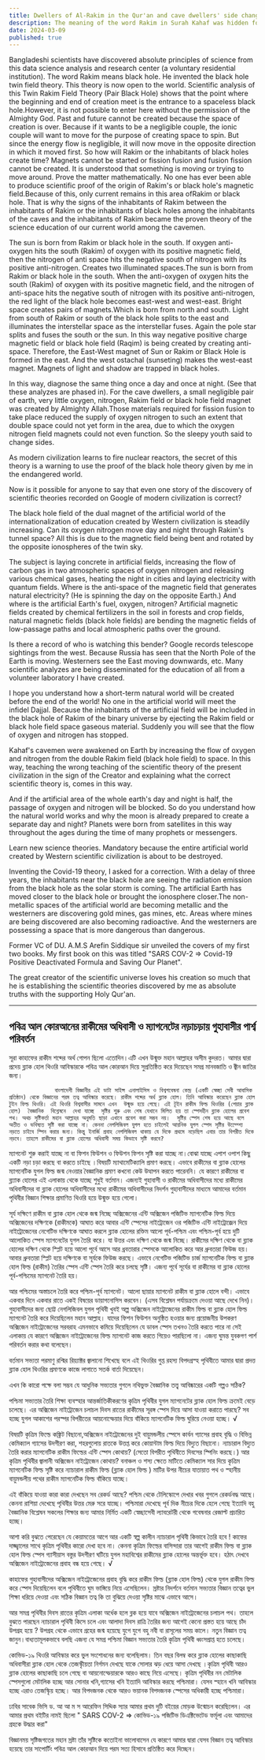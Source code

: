 ```yaml
---
title: Dwellers of Al-Rakim in the Qur'an and cave dwellers' side change from magnet movement
description: The meaning of the word Rakim in Surah Kahaf was hidden for a long time. It is now open to the infinite power of Almighty God. The discovery of the black hole theory paid by me has been established by the Holy Qur'an for the entire mankind and the jinn.
date: 2024-03-09
published: true
---
```


  Bangladeshi scientists have discovered absolute principles of science from this data science analysis and research center (a voluntary residential institution). The word Rakim means black hole. He invented the black hole twin field theory. This theory is now open to the world. Scientific analysis of this Twin Rakim Field Theory (Pair Black Hole) shows that the point where the beginning and end of creation meet is the entrance to a spaceless black hole.However, it is not possible to enter here without the permission of the Almighty God. Past and future cannot be created because the space of creation is over. Because if it wants to be a negligible couple, the ionic couple will want to move for the purpose of creating space to spin. But since the energy flow is negligible, it will now move in the opposite direction in which it moved first. So how will Rakim or the inhabitants of black holes create time?
Magnets cannot be started or fission fusion and fusion fission cannot be created. It is understood that something is moving or trying to move around. Prove the matter mathematically. No one has ever been able to produce scientific proof of the origin of Rakim's or black hole's magnetic field.Because of this, only current remains in this area of ​​Rakim or black hole. That is why the signs of the inhabitants of Rakim between the inhabitants of Rakim or the inhabitants of black holes among the inhabitants of the caves and the inhabitants of Rakim became the proven theory of the science education of our current world among the cavemen.

The sun is born from Rakim or black hole in the south. If oxygen anti-oxygen hits the south (Rakim) of oxygen with its positive magnetic field, then the nitrogen of anti space hits the negative south of nitrogen with its positive anti-nitrogen. Creates two illuminated spaces.The sun is born from Rakim or black hole in the south. When the anti-oxygen of oxygen hits the south (Rakim) of oxygen with its positive magnetic field, and the nitrogen of anti-space hits the negative south of nitrogen with its positive anti-nitrogen, the red light of the black hole becomes east-west and west-east. Bright space creates pairs of magnets.Which is born from north and south. Light from south of Rakim or south of the black hole splits to the east and illuminates the interstellar space as the interstellar fuses. Again the pole star splits and fuses the south or the sun. In this way negative positive charge magnetic field or black hole field (Raqim) is being created by creating anti-space. Therefore, the East-West magnet of Sun or Rakim or Black Hole is formed in the east.
And the west ostachal (sunseting) makes the west-east magnet. Magnets of light and shadow are trapped in black holes.

In this way, diagnose the same thing once a day and once at night. (See that these analyzes are phased in). For the cave dwellers, a small negligible pair of earth, very little oxygen, nitrogen, Rakim field or black hole field magnet was created by Almighty Allah.Those materials required for fission fusion to take place reduced the supply of oxygen nitrogen to such an extent that double space could not yet form in the area, due to which the oxygen nitrogen field magnets could not even function. So the sleepy youth said to change sides.

As modern civilization learns to fire nuclear reactors, the secret of this theory is a warning to use the proof of the black hole theory given by me in the endangered world.

Now is it possible for anyone to say that even one story of the discovery of scientific theories recorded on Google of modern civilization is correct?

The black hole field of the dual magnet of the artificial world of the internationalization of education created by Western civilization is steadily increasing. Can its oxygen nitrogen move day and night through Rakim's tunnel space? All this is due to the magnetic field being bent and rotated by the opposite ionospheres of the twin sky.

The subject is laying concrete in artificial fields, increasing the flow of carbon gas in two atmospheric spaces of oxygen nitrogen and releasing various chemical gases, heating the night in cities and laying electricity with quantum fields. Where is the anti-space of the magnetic field that generates natural electricity? (He is spinning the day on the opposite Earth.) And where is the artificial Earth's fuel, oxygen, nitrogen? Artificial magnetic fields created by chemical fertilizers in the soil in forests and crop fields, natural magnetic fields (black hole fields) are bending the magnetic fields of low-passage paths and local atmospheric paths over the ground.

Is there a record of who is watching this bender? Google records telescope sightings from the west. Because Russia has seen that the North Pole of the Earth is moving. Westerners see the East moving downwards, etc. Many scientific analyzes are being disseminated for the education of all from a volunteer laboratory I have created.

I hope you understand how a short-term natural world will be created before the end of the world! No one in the artificial world will meet the infidel Dajjal. Because the inhabitants of the artificial field will be included in the black hole of Rakim of the binary universe by ejecting the Rakim field or black hole field space gaseous material. Suddenly you will see that the flow of oxygen and nitrogen has stopped.

Kahaf's cavemen were awakened on Earth by increasing the flow of oxygen and nitrogen from the double Rakim field (black hole field) to space. In this way, teaching the wrong teaching of the scientific theory of the present civilization in the sign of the Creator and explaining what the correct scientific theory is, comes in this way.

And if the artificial area of ​​the whole earth's day and night is half, the passage of oxygen and nitrogen will be blocked. So do you understand how the natural world works and why the moon is already prepared to create a separate day and night? Planets were born from satellites in this way throughout the ages during the time of many prophets or messengers.

Learn new science theories. Mandatory because the entire artificial world created by Western scientific civilization is about to be destroyed.

Inventing the Covid-19 theory, I asked for a correction. With a delay of three years, the inhabitants near the black hole are seeing the radiation emission from the black hole as the solar storm is coming. The artificial Earth has moved closer to the black hole or brought the ionosphere closer.The non-metallic spaces of the artificial world are becoming metallic and the westerners are discovering gold mines, gas mines, etc. Areas where mines are being discovered are also becoming radioactive. And the westerners are possessing a space that is more dangerous than dangerous.

Former VC of DU. A.M.S Arefin Siddique sir unveiled the covers of my first two books. My first book on this was titled "SARS COV-2 => Covid-19 Positive Deactivated Formula and Saving Our Planet".

The great creator of the scientific universe loves his creation so much that he is establishing the scientific theories discovered by me as absolute truths with the supporting Holy Qur'an.

---

## পবিত্র আল কোরআনের রাকীমের অধিবাসী ও ম‍্যাগনেটের নড়াচড়ায় গুহাবাসীর পার্শ্ব পরিবর্তন

সূরা কাহাফের রাকীম শব্দের অর্থ গোপন ছিলো এতোদিন।এটি এখন উন্মুক্ত মহান আল্লাহর অসীম কুদরত। আমার দ্বারা প্রদেয় ব্ল‍্যাক হোল থিওরি আবিস্কারকে  পবিত্র আল কোরআন দিয়ে সুপ্রতিষ্ঠিত করে দিয়েছেন সমগ্র মানবজাতি ও জ্বীন জাতির জন‍্য।
                        
                 বাংলাদেশী বিজ্ঞানীর এই ডাটা সাইন্স এনালাইসিস ও বিশ্বগবেষনা কেন্দ্র (একটি স্বেচ্ছা সেবী আবাসিক প্রতিষ্ঠান) থেকে বিজ্ঞানের পরম তত্ব আবিস্কার করেছে। রাকীম শব্দের অর্থ ব্ল‍্যাক হোল। তিনি আবিস্কার করেছেন ব্ল‍্যাক হোল টুইন ফিল্ড থিওরি। এই থিওরি বিশ্ববাসীর সামনে এখন  উন্মুক্ত হয়ে গেছে। এই টূইন রাকীম ফিল্ড থিওরির (পেয়ার ব্ল‍্যাক হোল)  বৈজ্ঞানিক  বিশ্লেষনে  দেখা যাচ্ছে  সৃষ্টির শুরু এবং শেষ যেখানে মিলিত হয় তা স্পেসহীন ব্ল‍্যাক হোলের প্রবেশ পথ। অথচ সৃষ্টিকর্তা মহান আল্লাহর অনুমতি ছাড়া এখানে প্রবেশ করা সম্ভব নয়।  সৃষ্টির স্পেস শেষ হয়ে আছে বলে অতীত ও ভবিষ‍্যত সৃষ্টি করা যাচ্ছে না। কেননা নেগলিজিবল যুগল হতে চাইলেই আয়নিক যুগল স্পেস সৃষ্টির উদ্দ্শ‍্যেে নড়তে চাইবে স্পিন করার জন‍্য। কিন্তু ইনার্জি প্রবাহ নেগলিজিবল থাকায় যে দিকে প্রথমে নড়েছিল এবার তার বিপরীত দিকে নড়বে। তাহলে রাকীমের বা ব্ল‍্যাক হোলের অধিবাসী সময় কিভাবে সৃষ্টি করবে?
ম‍্যাগনেট শুরু করাই যাচ্ছে না বা ফিশন ফিউশন ও ফিউশন ফিশন সৃষ্টি করা যাচ্ছে না।বোঝা যাচ্ছে এপাশ ওপাশ কিছু একটি নড়া চড়া করছে বা করতে চাইছে ।বিষয়টি ম‍্যাথামেটিক‍্যালি প্রমাণ করছে। এভাবে রাকীমের বা  ব্ল‍্যাক হোলের ম‍্যাগনেটিক যুগল ফিল্ড জন্ম নেওয়ার  বৈজ্ঞানিক প্রমাণ কখনো কেউ উত্থাপন করতে পারেননি। যে কারণে রাকীমের বা ব্ল‍্য‍্যাক হোলের এই এলাকায় থেকে যাচ্ছে শুধুই বর্তমান। এজন‍্যই গুহাবাসী ও রাকীমের অধিবাসীদের  মধ‍্যে রাকীমের অধিবাসীদের বা ব্ল‍্যাক হোলের অধিবাসীদের মধ‍্যে রাকীমের অধিবাসীদের নিদর্শন গুহাবাসীদের মাধ‍্যমে আমাদের বর্তমান পৃথিবীর বিজ্ঞান শিক্ষার প্রমাণিত থিওরি হয়ে উন্মুক্ত হয়ে গেলো। 

সূর্য দক্ষিণে রাকীম বা ব্ল‍্যাক হোল থেকে জন্ম নিচ্ছে  অক্সিজেনের এন্টি অক্সিজেন পজিটিভ ম‍্যাগনেটিক ফিল্ড দিয়ে অক্সিজেনের দক্ষিণকে (রাকীমকে) আঘাত করে আবার এন্টি স্পেসের নাইট্রোজেন ওর পজিটিভ এন্টি নাইট্রোজ্রেন দিয়ে নাইট্রোজেনের নেগেটিভ দক্ষিণকে আঘাত করলে ব্ল‍্যাক হোলের রক্তিম আলো পূর্ব-পশ্চিম এবং পশ্চিম-পূর্ব হয়ে দুটি আলোকিত স্পেস ম‍্যাগনেটের যুগল তৈরি করে। যা উত্তর এবং দক্ষিণ থেকে জন্ম নিচ্ছে।  রাকীমের দক্ষিণ থেকে বা ব্ল‍্যাক হোলের  দক্ষিণ থেকে স্প্লিট  হয়ে আলো পূর্বে আসে আর ধ্রবতারার স্পেসকে আলোকিত করে আর ধ্রুবতারা ফিউজ হয়। আবার ধ্রুবতারা স্প্লিট হয়ে  দক্ষিণকে বা সূর্যকে ফিউজ করছে।   এভাবে নেগেটিভ পজিটিভ চার্জ ম‍্যাগনেটিক ফিল্ড বা ব্ল‍্যাক হোল ফিল্ড (রাকীম) তৈরির স্পেস এন্টি স্পেস তৈরি করে চলছে সৃষ্টি।  এজন‍্য পূর্বে সূর্যের বা রাকীমের বা ব্ল‍্যাক হোলের  পূর্ব-পশ্চিমের ম‍্যাগনেট তৈরি হয়।

আর পশ্চিমের অস্তাচলে তৈরি করে পশ্চিম-পূর্ব ম‍্যাগনেট। আলো ছায়ার ম‍্যাগনেট রাকীম বা ব্ল‍্যাক হোলে বন্দী।
এভাবে একবার দিনে একবার রাতে একই বিষয়ের ডায়াগনোসিস করবেন। (এসব বিশ্লেষন পর্যায়ক্রমে দেওয়া আছে দেখে নিন)। গুহাবাসীদের জন‍্য ছোট্ট নেগলিজিবল যুগল পৃথিবী খুবই অল্প অক্সিজেন নাইট্রোজেনের রাকীম ফিল্ড বা ব্ল‍্যাক হোল ফিল্ড ম‍্যাগনেট তৈরি করে দিয়েছিলেন মহান আল্লাহ। যাদের  ফিশন ফিউশন অনুষ্ঠিত হওয়ার জন‍্য প্রয়োজনীয় উপকরণ অক্সিজেন নাইট্রোজেনের সরবরাহ এমনভাবে কমিয়ে দিয়েছিলেন যে  ডাবল স্পেস তখনও তৈরি করতে পারে না সেই এলাকায় যে কারণে অক্সিজেন নাইট্রোজেনের ফিল্ড ম‍্যাগনেট কাজ করতে গিয়েও পারছিলো না। এজন‍্য ঘুমন্ত যুবকগণ পার্শ পরিবর্তন করার কথা বলেছেন।

বর্তমান সভ‍্যতা পরমাণু রশ্মির রিয়‍্যাক্টর জ্বালানো শিখেছে বলে  এই থিওরির গুপ্ত রহস‍্য বিপদগ্রস্হ পৃথিবীতে আমার দ্বারা প্রদত্ত ব্ল‍্যাক হোল থিওরির প্রমাণকে কাজে লাগাতে সতর্ক বার্তা দিয়েছেন।  

এখন কি কারো পক্ষে বলা সম্ভব যে আধুনিক সভ্যতার গুগলে নথিভুক্ত বৈজ্ঞানিক তত্ত্ব আবিষ্কারের একটি গল্পও সঠিক?

পশ্চিমা সভ‍্যতার তৈরি শিক্ষা ব‍্যবস্হার আন্তর্জাতিকীকরণের কৃত্রিম পৃথিবীর যুগল ম‍্যাগনেটের ব্ল‍্যাক হোল ফিল্ড ক্রমেই বেড়ে চলেছে। এর অক্সিজেন নাইট্রোজেন চলাচল  দিবস রাতের রাকীমের সূরঙ্গ স্পেস দিয়ে আসা যাওয়া করাতে পারছে? সব হচ্ছে যুগল আকাশের পরস্পর বিপরীতের আয়নোস্ফেয়ার দিয়ে বাঁকিয়ে ম‍্যাগনেটিক ফিল্ড ঘুরিয়ে  নেওয়া হচ্ছে। √

বিষয়টি কৃত্রিম ফিল্ডে কঙ্ক্রিট বিছানো,অক্সিজেন নাইট্রোজেনের দুই বায়ুমন্ডলীয় স্পেসে কার্বন গ‍্যাসের প্রবাহ বৃদ্ধি ও বিভিন্ন কেমিক‍্যাল গ‍্যাসের উদগীরণ করা, শহরগুলোয় রাতকে উত্তপ্ত করে কোয়ান্টাম ফিল্ড দিয়ে বিদ‍্যুত বিছানো। ন‍্যাচারাল বিদ‍্যুত তৈরি করার ম‍্যাগনেটিক রাকীম ফিল্ডের  এন্টি স্পেস কোথায়? (সেতো বিপরীত পৃথিবীতে দিবসের স্পিনিং করছে।) আর কৃত্রিম পৃথিবীর  জ্বালানী অক্সিজেন নাইট্রোজেন কোথায়?
বনাঞ্চল ও শস‍্য ক্ষেতে মাটিতে কেমিক‍্যাল সার দিয়ে কৃত্রিম ম‍্যাগনেটিক ফিল্ড সৃষ্টি করে ন‍্যাচারাল রাকীম ফিল্ড  (ব্ল‍্যাক হোল ফিল্ড )   মাটির উপর নীচের যাতায়াত পথ ও স্হানীয় বায়ুমন্ডলীয় পথের রাকীম ম‍্যাগনেটিক ফিল্ড বাঁকিয়ে যাচ্ছে।

এই বাঁকিয়ে যাওয়া কারা কারা দেখছেন সব রেকর্ড আছে? পশ্চিম থেকে টেলিস্কোপে দেখার খবর গুগলে রেকর্ডবদ্ধ আছে। কেননা রাশিয়া দেখেছে পৃথিবীর উত্তর মেরু সরে যাচ্ছে। পশ্চিমারা দেখেছে পূর্ব দিক নীচের দিকে হেলে গেছে ইত‍্যাদি বহু বৈজ্ঞানিক বিশ্লেষন সকলের শিক্ষার জন‍্য আমার নির্মিত একটি স্বেচ্ছাসেবী   ল‍্যাবরেটরী থেকে গবেষনার রেজাল্ট প্রচারিত হচ্ছে।

আশা করি বুঝতে পেরেছেন যে কেয়ামতের আগে আর একটি স্বল্প কালীন ন‍্যাচারাল পৃথিবী কিভাবে তৈরি হবে ! কাফের দাজ্জ্বালের সাথে কৃত্রিম পৃথিবীর কারো দেখা হবে না। কেননা কৃত্রিম ফিল্ডের বাসিন্দারা তার আগেই রাকীম ফিল্ড বা ব্ল‍্যাক হোল ফিল্ড স্পেস গ‍্যাসীয়াস বস্তুর  উদগীরণ ঘটিয়ে যুগল মহাবিশ্বের রাকীমের ব্ল‍্যাক হোলের অন্তর্ভূক্ত হবে। হঠাৎ দেখবে অক্সিজেন নাইট্রোজেনের প্রবাহ বন্ধ হয়ে গেছে। √

কাহাফের  গুহাবাসীদের অক্সিজেন নাইট্রোজেনের প্রবাহ বৃদ্ধি করে রাকীম ফিল্ড (ব্ল‍্যাক হোল ফিল্ড) থেকে যুগল রাকীম ফিল্ড করে স্পেস দিয়েছিলেন বলে পৃথিবীতে ঘুম ভাঙ্গিয়ে নিয়ে এসেছিলেন। স্রষ্টার নিদর্শনে বর্তমান সভ‍্যতার বিজ্ঞান তত্বের ভুল শিক্ষা ধরিয়ে দেওয়া  এবং সঠিক বিজ্ঞান তত্ব কি তা বুঝিয়ে দেওয়া সৃষ্টির মাঝে এভাবে আসে।

আর সমগ্র পৃথিবীর দিবস রাতের কৃত্রিম এলাকা অর্ধেক হলে ব্লক হয়ে যাবে অক্সিজেন নাইট্রোজেনের চলাচল পথ। তাহলে বুঝতে পারছেন ন‍্যাচারাল পৃথিবী কিসে চলে এবং আলাদা দিবস রাত্রি তৈরির জন‍্য আগেই কেনো প্রস্তত হয়ে আছে চাঁদ উপগ্রহ হয়ে ? উপগ্রহ থেকে এভাবে গ্রহের জন্ম হয়েছে যুগে যুগে বহু নবী বা রাসূলের সময় কালে। নতুন বিজ্ঞান তত্ব জানুন।বাধ‍্যতামূলকভাবে বলছি এজন‍্য যে সমগ্র পশ্চিমা বিজ্ঞান সভ‍্যতার তৈরি কৃত্রিম পৃথিবী ধ্বংসপ্রাপ্ত হতে চলেছে।

কোভিড-১৯ থিওরি আবিস্কার করে ভুল সংশোধনের জন‍্য বলেছিলাম। তিন বছর বিলম্ব করে ব্ল‍্যাক হোলের কাছাকাছি অধিবাসীরা ব্ল‍্যাক হোল থেকে তেজস্কৃীয়তা নির্গমন দেখছে যাকে সোলার ঝড় ধেয়ে আসা দেখছে ।কৃত্রিম পৃথিবী আরও ব্ল‍্যাক হোলের কাছাকাছি চলে গেছে বা আয়নোস্ফেয়ারকে আরও কাছে নিয়ে এসেছে।
কৃত্রিম পৃথিবীর নন মেটালিক স্পেসগুলো মেটালিক হচ্ছে আর সোনার খনি,গ‍্যাসের খনি ইত‍্যাদি  আবিস্কার করছে পশ্চিমারা। যেসব স্হানে খনি আবিস্কার হচ্ছে এরাও তেজস্কৃিয় হচ্ছে।  আর  বিপদজনক থেকে আরও ভয়ানক বিপদজনক স্পেসের অধিকারী হচ্ছে পশ্চিমারা।

ঢাবির সাবেক ভিসি ড. আ আ ম স আরেফিন সিদ্দিক স‍্যার আমার প্রথম দুটি বইয়ের মোড়ক উন্মোচন করেছিলেন। এর আমার প্রথম বইটির নামই ছিলো " SARS COV-2 => কোভিড-১৯ পজিটিভ ডিএক্টিভেটেড ফর্মূলা এবং আমাদের গ্রহকে উদ্ধার করা"

বিজ্ঞানময় সৃষ্টিজগতের মহান স্রষ্টা তাঁর সৃষ্টিকে কতোইনা ভালোবাসেন যে কারণে আমার দ্বারা যেসব বিজ্ঞান তত্ব আবিস্কার হয়েছে তার সাপোর্টিং পবিত্র আল কোরআন দিয়ে পরম সত‍্য হিসাবে প্রতিষ্ঠিত করে দিচ্ছেন।
